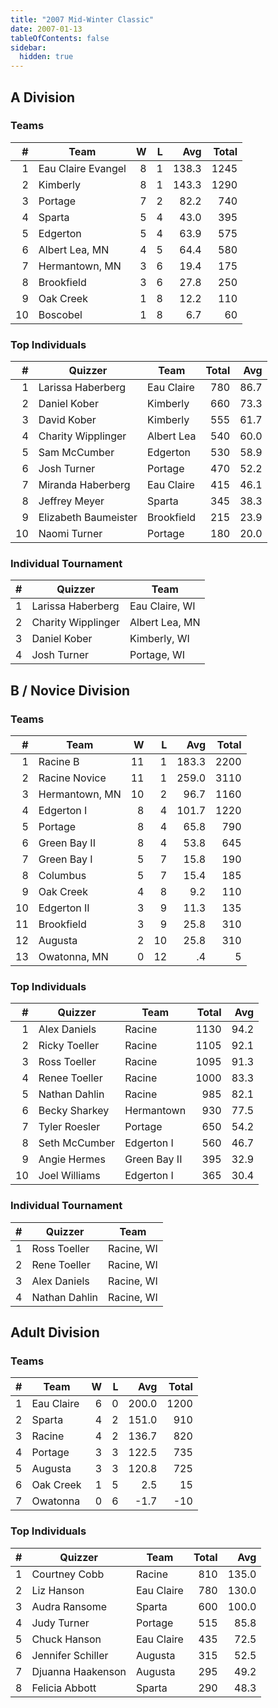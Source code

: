 ```yaml
---
title: "2007 Mid-Winter Classic"
date: 2007-01-13
tableOfContents: false
sidebar:
  hidden: true
---
```


## A Division

### Teams

|    # | Team               |    W |    L |   Avg | Total |
| ---: | ------------------ | ---: | ---: | ----: | ----: |
|    1 | Eau Claire Evangel |    8 |    1 | 138.3 |  1245 |
|    2 | Kimberly           |    8 |    1 | 143.3 |  1290 |
|    3 | Portage            |    7 |    2 |  82.2 |   740 |
|    4 | Sparta             |    5 |    4 |  43.0 |   395 |
|    5 | Edgerton           |    5 |    4 |  63.9 |   575 |
|    6 | Albert Lea, MN     |    4 |    5 |  64.4 |   580 |
|    7 | Hermantown, MN     |    3 |    6 |  19.4 |   175 |
|    8 | Brookfield         |    3 |    6 |  27.8 |   250 |
|    9 | Oak Creek          |    1 |    8 |  12.2 |   110 |
|   10 | Boscobel           |    1 |    8 |   6.7 |    60 |

### Top Individuals

|    # | Quizzer              | Team       | Total |  Avg |
| ---: | -------------------- | ---------- | ----: | ---: |
|    1 | Larissa Haberberg    | Eau Claire |   780 | 86.7 |
|    2 | Daniel Kober         | Kimberly   |   660 | 73.3 |
|    3 | David Kober          | Kimberly   |   555 | 61.7 |
|    4 | Charity Wipplinger   | Albert Lea |   540 | 60.0 |
|    5 | Sam McCumber         | Edgerton   |   530 | 58.9 |
|    6 | Josh Turner          | Portage    |   470 | 52.2 |
|    7 | Miranda Haberberg    | Eau Claire |   415 | 46.1 |
|    8 | Jeffrey Meyer        | Sparta     |   345 | 38.3 |
|    9 | Elizabeth Baumeister | Brookfield |   215 | 23.9 |
|   10 | Naomi Turner         | Portage    |   180 | 20.0 |

### Individual Tournament

|    # | Quizzer            | Team           |
| ---: | ------------------ | -------------- |
|    1 | Larissa Haberberg  | Eau Claire, WI |
|    2 | Charity Wipplinger | Albert Lea, MN |
|    3 | Daniel Kober       | Kimberly, WI   |
|    4 | Josh Turner        | Portage, WI    |

## B / Novice Division

### Teams

|    # | Team           |    W |    L |   Avg | Total |
| ---: | -------------- | ---: | ---: | ----: | ----: |
|    1 | Racine B       |   11 |    1 | 183.3 |  2200 |
|    2 | Racine Novice  |   11 |    1 | 259.0 |  3110 |
|    3 | Hermantown, MN |   10 |    2 |  96.7 |  1160 |
|    4 | Edgerton I     |    8 |    4 | 101.7 |  1220 |
|    5 | Portage        |    8 |    4 |  65.8 |   790 |
|    6 | Green Bay II   |    8 |    4 |  53.8 |   645 |
|    7 | Green Bay I    |    5 |    7 |  15.8 |   190 |
|    8 | Columbus       |    5 |    7 |  15.4 |   185 |
|    9 | Oak Creek      |    4 |    8 |   9.2 |   110 |
|   10 | Edgerton II    |    3 |    9 |  11.3 |   135 |
|   11 | Brookfield     |    3 |    9 |  25.8 |   310 |
|   12 | Augusta        |    2 |   10 |  25.8 |   310 |
|   13 | Owatonna, MN   |    0 |   12 |    .4 |     5 |

### Top Individuals

|    # | Quizzer       | Team         | Total |  Avg |
| ---: | ------------- | ------------ | ----: | ---: |
|    1 | Alex Daniels  | Racine       |  1130 | 94.2 |
|    2 | Ricky Toeller | Racine       |  1105 | 92.1 |
|    3 | Ross Toeller  | Racine       |  1095 | 91.3 |
|    4 | Renee Toeller | Racine       |  1000 | 83.3 |
|    5 | Nathan Dahlin | Racine       |   985 | 82.1 |
|    6 | Becky Sharkey | Hermantown   |   930 | 77.5 |
|    7 | Tyler Roesler | Portage      |   650 | 54.2 |
|    8 | Seth McCumber | Edgerton I   |   560 | 46.7 |
|    9 | Angie Hermes  | Green Bay II |   395 | 32.9 |
|   10 | Joel Williams | Edgerton I   |   365 | 30.4 |

### Individual Tournament

|    # | Quizzer       | Team       |
| ---: | ------------- | ---------- |
|    1 | Ross Toeller  | Racine, WI |
|    2 | Rene Toeller  | Racine, WI |
|    3 | Alex Daniels  | Racine, WI |
|    4 | Nathan Dahlin | Racine, WI |

## Adult Division

### Teams

|    # | Team       |    W |    L |   Avg | Total |
| ---: | ---------- | ---: | ---: | ----: | ----: |
|    1 | Eau Claire |    6 |    0 | 200.0 |  1200 |
|    2 | Sparta     |    4 |    2 | 151.0 |   910 |
|    3 | Racine     |    4 |    2 | 136.7 |   820 |
|    4 | Portage    |    3 |    3 | 122.5 |   735 |
|    5 | Augusta    |    3 |    3 | 120.8 |   725 |
|    6 | Oak Creek  |    1 |    5 |   2.5 |    15 |
|    7 | Owatonna   |    0 |    6 |  -1.7 |   -10 |

### Top Individuals

|    # | Quizzer           | Team       | Total |   Avg |
| ---: | ----------------- | ---------- | ----: | ----: |
|    1 | Courtney Cobb     | Racine     |   810 | 135.0 |
|    2 | Liz Hanson        | Eau Claire |   780 | 130.0 |
|    3 | Audra Ransome     | Sparta     |   600 | 100.0 |
|    4 | Judy Turner       | Portage    |   515 |  85.8 |
|    5 | Chuck Hanson      | Eau Claire |   435 |  72.5 |
|    6 | Jennifer Schiller | Augusta    |   315 |  52.5 |
|    7 | Djuanna Haakenson | Augusta    |   295 |  49.2 |
|    8 | Felicia Abbott    | Sparta     |   290 |  48.3 |
